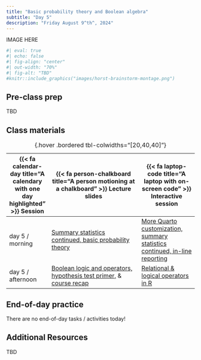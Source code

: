 ```yaml
---
title: "Basic probability theory and Boolean algebra"
subtitle: "Day 5"
description: "Friday August 9^th^, 2024"
---
```


::: {.center-text}
IMAGE HERE
:::

```r
#| eval: true 
#| echo: false
#| fig-align: "center"
#| out-width: "70%" 
#| fig-alt: "TBD"
#knitr::include_graphics("images/horst-brainstorm-montage.png")
```

## Pre-class prep

TBD

## Class materials

| {{< fa calendar-day title="A calendary with one day highlighted" >}} Session  | {{< fa person-chalkboard title="A person motioning at a chalkboard" >}} Lecture slides  |  {{< fa laptop-code title="A laptop with on-screen code" >}} Interactive session |
|-------------------|-----------------------------------------------------------------------------------------------------------------------------------------------------|----------------------------------------------------------------------------------|
| day 5 / morning   | [Summary statistics continued, basic probability theory]() | [More Quarto customization, summary statistics continued, in-line reporting](interactive-sessions/interactive-session-5a.qmd) |
| day 5 / afternoon | [Boolean logic and operators, hypothesis test primer,]() & [course recap]() | [Relational & logical operators in R]() |
: {.hover .bordered tbl-colwidths="[20,40,40]"} 

## End-of-day practice

There are no end-of-day tasks / activities today!

## Additional Resources

TBD
